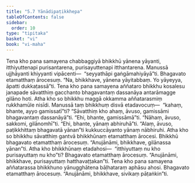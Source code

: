 ```yaml
---
title: "5.7 Yānādipaṭikkhepa"
tableOfContents: false
sidebar:
  order: 10
type: "tipitaka"
basket: "vi"
book: "vi-maha"
---
```



<DynamicBreadcrumb />

<Division number="253" book="vi-maha" bookNo="3" page="280">

<Paragraph number="1165" book="vi-maha">
Tena kho pana samayena chabbaggiyā bhikkhū yānena yāyanti, itthiyuttenapi purisantarena, purisayuttenapi itthantarena. Manussā ujjhāyanti khiyyanti vipācenti—  “seyyathāpi gaṅgāmahiyāyā”ti. Bhagavato etamatthaṃ ārocesuṃ. “Na, bhikkhave, yānena yāyitabbaṃ. Yo yāyeyya, āpatti dukkaṭassā”ti.
</Paragraph>

<Paragraph number="1166" book="vi-maha">
Tena kho pana samayena aññataro bhikkhu kosalesu janapade sāvatthiṃ gacchanto bhagavantaṃ dassanāya antarāmagge gilāno hoti. Atha kho so bhikkhu maggā okkamma aññatarasmiṃ rukkhamūle nisīdi. Manussā taṃ bhikkhuṃ disvā etadavocuṃ—  “kahaṃ, bhante, ayyo gamissatī”ti? “Sāvatthiṃ kho ahaṃ, āvuso, gamissāmi bhagavantaṃ dassanāyā”ti. “Ehi, bhante, gamissāmā”ti. “Nāhaṃ, āvuso, sakkomi, gilānomhī”ti. “Ehi, bhante, yānaṃ abhiruhā”ti. “Alaṃ, āvuso, paṭikkhittaṃ bhagavatā yānan”ti kukkuccāyanto yānaṃ nābhiruhi. Atha kho so bhikkhu sāvatthiṃ gantvā bhikkhūnaṃ etamatthaṃ ārocesi. Bhikkhū bhagavato etamatthaṃ ārocesuṃ. “Anujānāmi, bhikkhave, gilānassa yānan”ti. Atha kho bhikkhūnaṃ etadahosi—  “itthiyuttaṃ nu kho purisayuttaṃ nu kho”ti? Bhagavato etamatthaṃ ārocesuṃ. “Anujānāmi, bhikkhave, purisayuttaṃ hatthavaṭṭakan”ti.
</Paragraph>

<Paragraph number="1167" book="vi-maha">
Tena kho pana samayena aññatarassa bhikkhuno yānugghātena bāḷhataraṃ aphāsu ahosi. Bhagavato etamatthaṃ ārocesuṃ. “Anujānāmi, bhikkhave, sivikaṃ pāṭaṅkin”ti.
</Paragraph>
</Division>